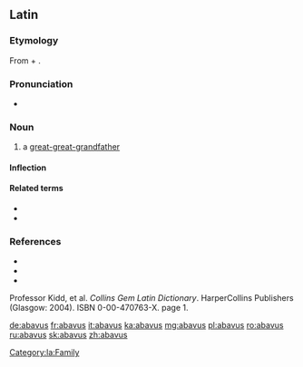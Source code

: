 ==Latin==

===Etymology===
From {{m|la|ab}} + {{m|la|avus||grandfather}}.

===Pronunciation===
* {{a|Classical}} {{IPA|/ˈa.ba.wus/|lang=la}}

===Noun===
{{la-noun|abavus||abavī|m|second}}

# a [[great-great-grandfather]]

====Inflection====
{{la-decl-2nd|abav}}

====Related terms====
* {{l|la|atavus}}
* {{l|la|avus}}

===References===
* {{R:L&S}}
* {{R:Elementary Lewis}}
* {{R:Gaffiot}}
Professor Kidd, et al. ''Collins Gem Latin Dictionary''. HarperCollins Publishers (Glasgow: 2004). ISBN 0-00-470763-X. page 1.

[[Category:la:Family]]

[[de:abavus]]
[[fr:abavus]]
[[it:abavus]]
[[ka:abavus]]
[[mg:abavus]]
[[pl:abavus]]
[[ro:abavus]]
[[ru:abavus]]
[[sk:abavus]]
[[zh:abavus]]